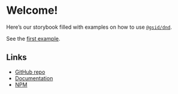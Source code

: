 
<Meta title="Welcome" />

# Welcome!

Here’s our storybook filled with examples on how to use [`@gsid/dnd`](https://github.com/websiddu/dnd).

See the [first example](?path=/story/examples-single-vertical-list--basic).

## Links

- [GitHub repo](https://github.com/websiddu/dnd)
- [Documentation](https://github.com/websiddu/dnd#documentation-=)
- [NPM](https://www.npmjs.com/package/@gsid/dnd)
